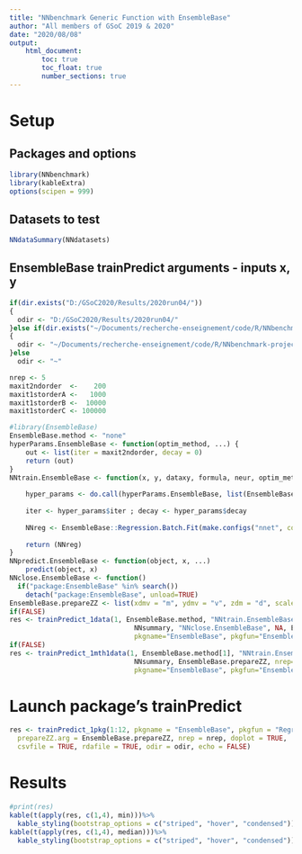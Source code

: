 ```yaml
---
title: "NNbenchmark Generic Function with EnsembleBase"
author: "All members of GSoC 2019 & 2020"
date: "2020/08/08"
output:
    html_document:
        toc: true
        toc_float: true
        number_sections: true
---
```


# Setup 

## Packages and options
```r
library(NNbenchmark)
library(kableExtra)
options(scipen = 999)
```

## Datasets to test
```r
NNdataSummary(NNdatasets)
```


## EnsembleBase trainPredict arguments - inputs x, y
```r
if(dir.exists("D:/GSoC2020/Results/2020run04/"))
{  
  odir <- "D:/GSoC2020/Results/2020run04/"
}else if(dir.exists("~/Documents/recherche-enseignement/code/R/NNbenchmark-project/NNtempresult/"))
{  
  odir <- "~/Documents/recherche-enseignement/code/R/NNbenchmark-project/NNtempresult/"
}else
  odir <- "~"

nrep <- 5
maxit2ndorder  <-    200
maxit1storderA <-   1000
maxit1storderB <-  10000
maxit1storderC <- 100000

#library(EnsembleBase)
EnsembleBase.method <- "none"
hyperParams.EnsembleBase <- function(optim_method, ...) {
    out <- list(iter = maxit2ndorder, decay = 0)
    return (out)
}
NNtrain.EnsembleBase <- function(x, y, dataxy, formula, neur, optim_method, hyperParams,...) {
    
    hyper_params <- do.call(hyperParams.EnsembleBase, list(EnsembleBase.method))
    
    iter <- hyper_params$iter ; decay <- hyper_params$decay
    
    NNreg <- EnsembleBase::Regression.Batch.Fit(make.configs("nnet", config.df = expand.grid(decay=decay,size=c(neur),maxit=iter)), formula, dataxy, ncores = 1)
    
    return (NNreg)
}
NNpredict.EnsembleBase <- function(object, x, ...)
    predict(object, x)
NNclose.EnsembleBase <- function()
  if("package:EnsembleBase" %in% search())
    detach("package:EnsembleBase", unload=TRUE)
EnsembleBase.prepareZZ <- list(xdmv = "m", ydmv = "v", zdm = "d", scale = TRUE)
if(FALSE)
res <- trainPredict_1data(1, EnsembleBase.method, "NNtrain.EnsembleBase", "hyperParams.EnsembleBase", "NNpredict.EnsembleBase", 
                               NNsummary, "NNclose.EnsembleBase", NA, EnsembleBase.prepareZZ, nrep=5, echo=TRUE, doplot=FALSE,
                               pkgname="EnsembleBase", pkgfun="EnsembleBase", csvfile=TRUE, rdafile=TRUE, odir=odir)
if(FALSE)
res <- trainPredict_1mth1data(1, EnsembleBase.method[1], "NNtrain.EnsembleBase", "hyperParams.EnsembleBase", "NNpredict.EnsembleBase", 
                               NNsummary, EnsembleBase.prepareZZ, nrep=5, echo=TRUE, doplot=FALSE,
                               pkgname="EnsembleBase", pkgfun="EnsembleBase", csvfile=TRUE, rdafile=TRUE, odir=odir)
```


# Launch package's trainPredict

```r
res <- trainPredict_1pkg(1:12, pkgname = "EnsembleBase", pkgfun = "Regression.Batch.Fit", EnsembleBase.method,
  prepareZZ.arg = EnsembleBase.prepareZZ, nrep = nrep, doplot = TRUE,
  csvfile = TRUE, rdafile = TRUE, odir = odir, echo = FALSE)

```

# Results

```r
#print(res)
kable(t(apply(res, c(1,4), min)))%>%
  kable_styling(bootstrap_options = c("striped", "hover", "condensed"))
kable(t(apply(res, c(1,4), median)))%>%
  kable_styling(bootstrap_options = c("striped", "hover", "condensed"))
```
